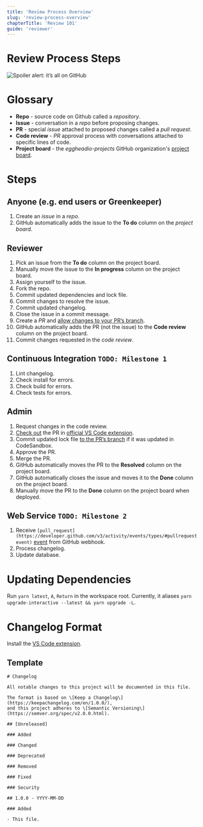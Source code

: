 ```yaml
---
title: 'Review Process Overview'
slug: 'review-process-overview'
chapterTitle: 'Review 101'
guide: 'reviewer'
---
```

# Review Process Steps

![Spoiler alert: it’s all on GitHub](../../../images/screenshots/review-05-review-process-gitflow.png)

# Glossary
- **Repo** - source code on Github called a *repository*.
- **Issue** - conversation in a *repo* before proposing changes.
- **PR** - special *issue* attached to proposed changes called a *pull request*.
- **Code review** - *PR* approval process with conversations attached to specific lines of code.
- **Project board** - the *eggheadio-projects* GitHub organization's [project board](https://github.com/orgs/eggheadio-projects/projects/1).

# Steps
## Anyone (e.g. end users or Greenkeeper)
1. Create an *issue* in a *repo*.
2. GitHub automatically adds the issue to the **To do** column on the *project board*.

## Reviewer
1. Pick an issue from the **To do** column on the project board.
2. Manually move the issue to the **In progress** column on the project board.
3. Assign yourself to the issue.
4. Fork the repo.
5. Commit updated dependencies and lock file.
6. Commit changes to resolve the issue.
7. Commit updated changelog.
8. Close the issue in a commit message.
9. Create a *PR* and [allow changes to your PR’s branch](https://help.github.com/en/articles/allowing-changes-to-a-pull-request-branch-created-from-a-fork).
10. GitHub automatically adds the PR (not the issue) to the **Code review** column on the project board.
11. Commit changes requested in the *code review*.

## Continuous Integration `TODO: Milestone 1`
1. Lint changelog.
2. Check install for errors.
3. Check build for errors.
4. Check tests for errors.

## Admin
1. Request changes in the code review.
2. [Check out](https://www.atlassian.com/git/tutorials/using-branches/git-checkout) the PR in [official VS Code extension](https://vscode.rocks/github-pr-extension/).
3. Commit updated lock file [to the PR’s branch](https://help.github.com/en/articles/committing-changes-to-a-pull-request-branch-created-from-a-fork) if it was updated in CodeSandbox.
4. Approve the PR.
5. Merge the PR.
6. GitHub automatically moves the PR to the **Resolved** column on the project board.
7. GitHub automatically closes the issue and moves it to the **Done** column on the project board.
8. Manually move the PR to the **Done** column on the project board when deployed.

## Web Service `TODO: Milestone 2`
1. Receive `[pull_request](https://developer.github.com/v3/activity/events/types/#pullrequestevent)` [event](https://developer.github.com/v3/activity/events/types/#pullrequestevent) from GitHub webhook.
2. Process changelog.
3. Update database.

# Updating Dependencies

Run `yarn latest`, `A`, `Return` in the workspace root. Currently, it aliases `yarn upgrade-interactive --latest && yarn upgrade -L`.

# Changelog Format

Install the [VS Code extension](https://marketplace.visualstudio.com/items?itemName=dzgmelody.vscode-changelog-snippets).

## Template
    # Changelog

    All notable changes to this project will be documented in this file.

    The format is based on \[Keep a Changelog\](https://keepachangelog.com/en/1.0.0/),
    and this project adheres to \[Semantic Versioning\](https://semver.org/spec/v2.0.0.html).

    ## [Unreleased]

    ### Added

    ### Changed

    ### Deprecated

    ### Removed

    ### Fixed

    ### Security

    ## 1.0.0 - YYYY-MM-DD

    ### Added

    - This file.

